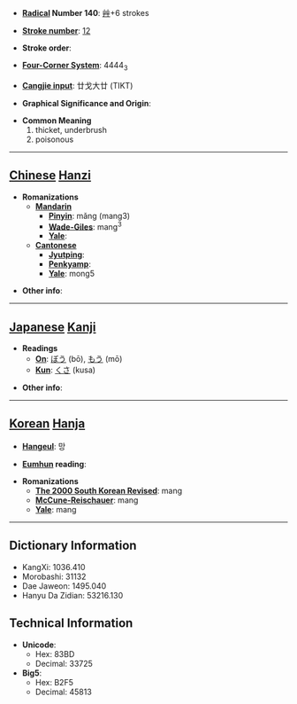 * '''[[Wiktionary:Chinese radical index| Radical]] Number 140''': [[Wiktionary:Chinese radical index 艸|艸]]+6 strokes

* '''[[Wiktionary:Chinese total strokes index|Stroke number]]''': [[Wiktionary:Chinese total strokes index 12|12]]

* '''Stroke order''': 

* '''[[Wiktionary:Chinese four corner index|Four-Corner System]]''': 4444<sub>3</sub>

* '''[[Wiktionary:Chinese Cangjie index|Cangjie input]]''': 廿戈大廿 (TIKT)

* '''Graphical Significance and Origin''': 

* '''Common Meaning'''
*#thicket, underbrush
*# poisonous


----

== [[Chinese]] [[Hanzi]] ==

* '''Romanizations'''
** '''[[Mandarin]]'''
*** '''[[Pinyin]]''': mǎng (mang3)
*** '''[[Wade-Giles]]''': mang<sup>3</sup>
*** '''[[Yale]]''': 
** '''[[Cantonese]]'''
*** '''[[Jyutping]]''':
*** '''[[Penkyamp]]''': 
*** '''[[Yale]]''': mong5

* '''Other info''': 

----

== [[Japanese]] [[Kanji]] ==

* '''Readings'''
** '''[[On]]''': [[ぼう]] (bō), [[もう]] (mō)
** '''[[Kun]]''': [[くさ]] (kusa)

* '''Other info''':  

----

== [[Korean]] [[Hanja]] ==

* '''[[Hangeul]]''': 망

* '''[[Eumhun]] reading''': 

* '''Romanizations'''
** '''[[The 2000 South Korean Revised Romanization|The 2000 South Korean Revised]]''': mang
** '''[[McCune-Reischauer]]''': mang
** '''[[Yale]]''': mang

----

== Dictionary Information ==

* KangXi: 1036.410
* Morobashi: 31132
* Dae Jaweon: 1495.040
* Hanyu Da Zidian: 53216.130

== Technical Information ==

* '''Unicode''':
** Hex: 83BD
** Decimal: 33725
* '''Big5''':
** Hex: B2F5
** Decimal: 45813